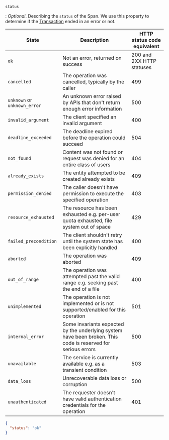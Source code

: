 `status`

: _Optional_. Describing the `status` of the Span. We use this property to determine if the [Transaction](../transaction)
ended in an error or not.

| State                        | Description                                                                                                  | HTTP status code equivalent |
| ---------------------------- | ------------------------------------------------------------------------------------------------------------ | --------------------------- |
| `ok`                         | Not an error, returned on success                                                                            | 200 and 2XX HTTP statuses   |
| `cancelled`                  | The operation was cancelled, typically by the caller                                                         | 499                         |
| `unknown` or `unknown_error` | An unknown error raised by APIs that don't return enough error information                                   | 500                         |
| `invalid_argument`           | The client specified an invalid argument                                                                     | 400                         |
| `deadline_exceeded`          | The deadline expired before the operation could succeed                                                      | 504                         |
| `not_found`                  | Content was not found or request was denied for an entire class of users                                     | 404                         |
| `already_exists`             | The entity attempted to be created already exists                                                            | 409                         |
| `permission_denied`          | The caller doesn't have permission to execute the specified operation                                        | 403                         |
| `resource_exhausted`         | The resource has been exhausted e.g. per-user quota exhausted, file system out of space                      | 429                         |
| `failed_precondition`        | The client shouldn't retry until the system state has been explicitly handled                                | 400                         |
| `aborted`                    | The operation was aborted                                                                                    | 409                         |
| `out_of_range`               | The operation was attempted past the valid range e.g. seeking past the end of a file                         | 400                         |
| `unimplemented`              | The operation is not implemented or is not supported/enabled for this operation                              | 501                         |
| `internal_error`             | Some invariants expected by the underlying system have been broken. This code is reserved for serious errors | 500                         |
| `unavailable`                | The service is currently available e.g. as a transient condition                                             | 503                         |
| `data_loss`                  | Unrecoverable data loss or corruption                                                                        | 500                         |
| `unauthenticated`            | The requester doesn't have valid authentication credentials for the operation                                | 401                         |

```json
{
  "status": "ok"
}
```
